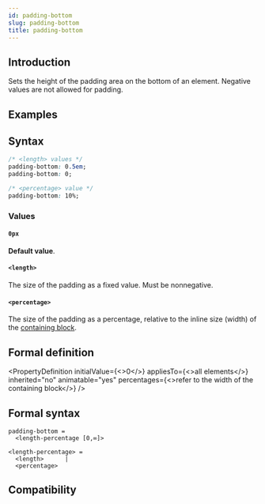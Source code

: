 ```yaml
---
id: padding-bottom
slug: padding-bottom
title: padding-bottom
---
```


## Introduction

Sets the height of the padding area on the bottom of an element. Negative values are not allowed for padding.

## Examples


<Go
  example="css-api"
  defaultFile="src/padding-bottom/App.tsx"
  img="https://lf-lynx.tiktok-cdns.com/obj/lynx-artifacts-oss-sg/lynx-website/assets/doc/css/padding-bottom.jpg"
  entry="src/padding-bottom"
  defaultEntryFile="dist/padding-bottom.lynx.bundle"
/>

## Syntax

```css
/* <length> values */
padding-bottom: 0.5em;
padding-bottom: 0;

/* <percentage> value */
padding-bottom: 10%;
```

### Values

#### `0px`

**Default value**.

#### `<length>`

The size of the padding as a fixed value. Must be nonnegative.

#### `<percentage>`

The size of the padding as a percentage, relative to the inline size (width) of the [containing block](https://developer.mozilla.org/en-US/docs/Web/CSS/Containing_block).

## Formal definition


<PropertyDefinition
  initialValue={<>0</>}
  appliesTo={<>all elements</>}
  inherited="no"
  animatable="yes"
  percentages={<>refer to the width of the containing block</>}
/>

## Formal syntax

```
padding-bottom =
  <length-percentage [0,∞]>

<length-percentage> =
  <length>      |
  <percentage>
```

## Compatibility


<LegacyCompatTable metadata="css/properties/padding-bottom" />

